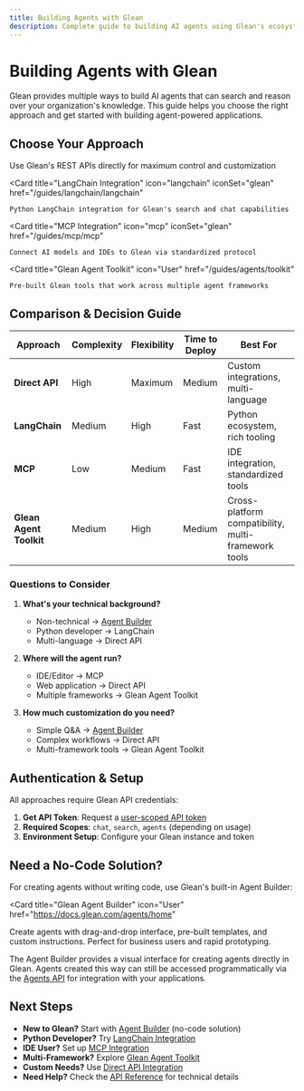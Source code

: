 ```yaml
---
title: Building Agents with Glean
description: Complete guide to building AI agents using Glean's ecosystem of tools and libraries
---
```



# Building Agents with Glean

Glean provides multiple ways to build AI agents that can search and reason over your organization's knowledge. This guide helps you choose the right approach and get started with building agent-powered applications.

## Choose Your Approach

<CardGroup cols={2}>
  <Card 
    title="Direct API Integration"
    icon="Cloud"
    href="/guides/agents/direct-api"
  >
    Use Glean's REST APIs directly for maximum control and customization
  </Card>
  
  <Card 
    title="LangChain Integration" 
    icon="langchain"
    iconSet="glean"
    href="/guides/langchain/langchain"
  >
    Python LangChain integration for Glean's search and chat capabilities
  </Card>
  
  <Card 
    title="MCP Integration"
    icon="mcp"
    iconSet="glean"
    href="/guides/mcp/mcp"
  >
    Connect AI models and IDEs to Glean via standardized protocol
  </Card>
  
  <Card 
    title="Glean Agent Toolkit"
    icon="User"
    href="/guides/agents/toolkit"
  >
    Pre-built Glean tools that work across multiple agent frameworks
  </Card>
</CardGroup>

## Comparison & Decision Guide

| Approach | Complexity | Flexibility | Time to Deploy | Best For |
|----------|------------|-------------|----------------|----------|
| **Direct API** | High | Maximum | Medium | Custom integrations, multi-language |
| **LangChain** | Medium | High | Fast | Python ecosystem, rich tooling |
| **MCP** | Low | Medium | Fast | IDE integration, standardized tools |
| **Glean Agent Toolkit** | Medium | High | Medium | Cross-platform compatibility, multi-framework tools |

### Questions to Consider

1. **What's your technical background?**
   - Non-technical → [Agent Builder](https://docs.glean.com/agents/home)
   - Python developer → LangChain
   - Multi-language → Direct API

2. **Where will the agent run?**
   - IDE/Editor → MCP
   - Web application → Direct API
   - Multiple frameworks → Glean Agent Toolkit

3. **How much customization do you need?**
   - Simple Q&A → [Agent Builder](https://docs.glean.com/agents/home)
   - Complex workflows → Direct API
   - Multi-framework tools → Glean Agent Toolkit

## Authentication & Setup

All approaches require Glean API credentials:

1. **Get API Token**: Request a [user-scoped API token](/api-info/client/authentication/glean-issued#available-scopes)
2. **Required Scopes**: `chat`, `search`, `agents` (depending on usage)
3. **Environment Setup**: Configure your Glean instance and token

## Need a No-Code Solution?

For creating agents without writing code, use Glean's built-in Agent Builder:

<Card 
  title="Glean Agent Builder"
  icon="User"
  href="https://docs.glean.com/agents/home"
>
  Create agents with drag-and-drop interface, pre-built templates, and custom instructions. Perfect for business users and rapid prototyping.
</Card>

The Agent Builder provides a visual interface for creating agents directly in Glean. Agents created this way can still be accessed programmatically via the [Agents API](/api/client-api/agents/overview) for integration with your applications.

## Next Steps

- **New to Glean?** Start with [Agent Builder](https://docs.glean.com/agents/home) (no-code solution)
- **Python Developer?** Try [LangChain Integration](/guides/langchain/langchain)  
- **IDE User?** Set up [MCP Integration](/guides/mcp/mcp)
- **Multi-Framework?** Explore [Glean Agent Toolkit](/guides/agents/toolkit)
- **Custom Needs?** Use [Direct API Integration](/guides/agents/direct-api)
- **Need Help?** Check the [API Reference](/api/client-api/agents/overview) for technical details 